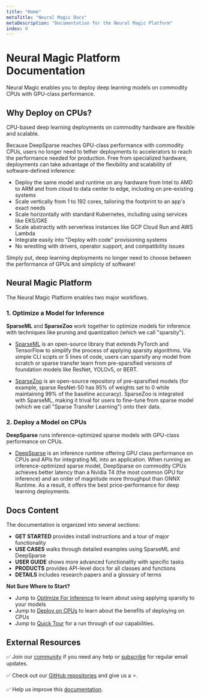 ```yaml
---
title: "Home"
metaTitle: "Neural Magic Docs"
metaDescription: "Documentation for the Neural Magic Platform"
index: 0
---
```


# Neural Magic Platform Documentation

Neural Magic enables you to deploy deep learning models on commodity CPUs with GPU-class performance.

## Why Deploy on CPUs?

CPU-based deep learning deployments on commodity hardware are flexible and scalable.

Because DeepSparse reaches GPU-class performance with commodity CPUs, users no longer need to tether deployments to
accelerators to reach the performance needed for production. Free from specialized hardware, 
deployments can take advantage of the flexibility and scalability of software-defined inference:
- Deploy the same model and runtime on any hardware from Intel to AMD to ARM and from cloud to data center to edge, including on pre-existing systems
- Scale vertically from 1 to 192 cores, tailoring the footprint to an app's exact needs
- Scale horizontally with standard Kubernetes, including using services like EKS/GKE
- Scale abstractly with serverless instances like GCP Cloud Run and AWS Lambda
- Integrate easily into "Deploy with code" provisioning systems
- No wrestling with drivers, operator support, and compatibility issues

Simply put, deep learning deployments no longer need to choose between the performance of GPUs and simplicty of software!

## Neural Magic Platform

The Neural Magic Platform enables two major workflows.

### 1. Optimize a Model for Inference

**SparseML** and **SparseZoo** work together to optimize models for inference with
techniques like pruning and quantization (which we call "sparsity").

- [SparseML](/products/sparseml) is an open-source library that extends PyTorch and TensorFlow to simplify the process of 
  applying sparsity algorithms. Via simple CLI scipts or 5 lines of code, users can sparsify any model from scratch 
  or sparse transfer learn from pre-sparsified versions of foundation models like ResNet, YOLOv5, or BERT.

- [SparseZoo](/products/sparsezoo) is an open-source repository of pre-sparsified models
  (for example, sparse ResNet-50 has 95% of weights set to 0 while maintaining 99% of the baseline accuracy). SparseZoo is integrated with 
  SparseML, making it trival for users to fine-tune from sparse model (which we call "Sparse Transfer Learning") onto their data.

### 2. Deploy a Model on CPUs

**DeepSparse** runs inference-optimized sparse models with GPU-class performance on CPUs.

- [DeepSparse](/products/deepsparse) is an inference runtime offering GPU class performance on CPUs and
 APIs for integrating ML into an application. When running an inference-optimized sparse model, DeepSparse on commodity CPUs
 achieves better latency than a Nvidia T4 (the most common GPU for inference) and an order of magnitude more throughput than 
 ONNX Runtime. As a result, it offers the best price-performance for deep learning deployments.

## Docs Content

The documentation is organized into several sections:

- **GET STARTED** provides install instructions and a tour of major functionality
- **USE CASES** walks through detailed examples using SparseML and DeepSparse
- **USER GUIDE** shows more advanced functionality with specific tasks
- **PRODUCTS** provides API-level docs for all classes and functions 
- **DETAILS** includes research papers and a glossary of terms

**Not Sure Where to Start?**
- Jump to [Optimize For Inference](/index/optimize-workflow) to learn about using applying sparsity to your models
- Jump to [Deploy on CPUs](/index/deploy-workflow) to learn about the benefits of deploying on CPUs
- Jump to [Quick Tour](/index/quick-tour) for a run through of our capabilities.

## External Resources

✅ Join our [community](https://join.slack.com/t/discuss-neuralmagic/shared_invite/zt-q1a1cnvo-YBoICSIw3L1dmQpjBeDurQ) if you need any help
or [subscribe](https://neuralmagic.com/deep-sparse-community/#subscribe) for regular email updates.

✅ Check out our [GitHub repositories](https://github.com/neuralmagic) and give us a ⭐.

✅ Help us improve this [documentation](https://github.com/neuralmagic/docs).
